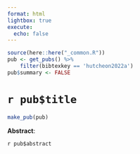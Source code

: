 ```yaml
---
format: html
lightbox: true
execute:
  echo: false
---
```


```r
source(here::here("_common.R"))
pub <- get_pubs() %>% 
    filter(bibtexkey == 'hutcheon2022a')
pub$summary <- FALSE
```

# `r pub$title` 

```r
make_pub(pub)
```

**Abstract**:

`r pub$abstract`


